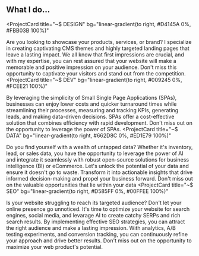 ## What I do…

<ProjectCard
  title="~$ DESIGN"
  bg="linear-gradient(to right, #D4145A 0%, #FBB03B 100%)"
>
  Are you looking to showcase your products, services, or brand? I specialize in creating captivating CMS themes and highly targeted landing pages that leave a lasting impact. We all know that first impressions are crucial, and with my expertise, you can rest assured that your website will make a memorable and positive impression on your audience. Don't miss this opportunity to captivate your visitors and stand out from the competition.
</ProjectCard>
<ProjectCard
  title="~$ DEV"
  bg="linear-gradient(to right, #009245 0%, #FCEE21 100%)"
>
  
By leveraging the simplicity of Small Single Page Applications (SPAs), businesses can enjoy lower costs and quicker turnaround times while streamlining their processes, measuring and tracking KPIs, generating leads, and making data-driven decisions. SPAs offer a cost-effective solution that combines efficiency with rapid development. Don't miss out on the opportunity to leverage the power of SPAs.
</ProjectCard>
<ProjectCard
  title="~$ DATA"
  bg="linear-gradient(to right, #662D8C 0%, #ED1E79 100%)"
>
Do you find yourself with a wealth of untapped data? Whether it's inventory, lead, or sales data, you have the opportunity to leverage the power of AI and integrate it seamlessly with robust open-source solutions for business intelligence (BI) or eCommerce. Let's unlock the potential of your data and ensure it doesn't go to waste. Transform it into actionable insights that drive informed decision-making and propel your business forward. Don't miss out on the valuable opportunities that lie within your data
</ProjectCard>
<ProjectCard
  title="~$ SEO"
  bg="linear-gradient(to right, #D585FF 0%, #00FFEE 100%)"
>
  Is your website struggling to reach its targeted audience? Don't let your online presence go unnoticed. It's time to optimize your website for search engines, social media, and levarage AI to create catchy SERPs and rich search results. By implementing effective SEO strategies, you can attract the right audience and make a lasting impression. With analytics, A/B testing experiments, and conversion tracking, you can continuously refine your approach and drive better results. Don't miss out on the opportunity to maximize your web product's potential.
</ProjectCard>

